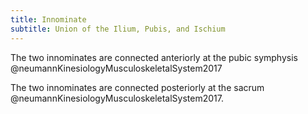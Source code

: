 ```yaml
---
title: Innominate
subtitle: Union of the Ilium, Pubis, and Ischium
---
```


The two innominates are connected anteriorly at the pubic symphysis @neumannKinesiologyMusculoskeletalSystem2017

The two innominates are connected posteriorly at the sacrum @neumannKinesiologyMusculoskeletalSystem2017.

